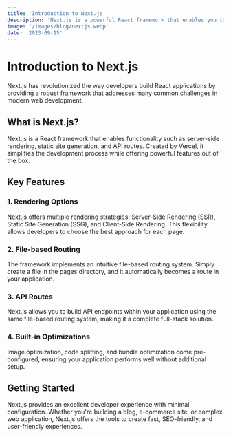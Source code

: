 ```yaml
---
title: 'Introduction to Next.js'
description: 'Next.js is a powerful React framework that enables you to build fast, SEO-friendly web applications with server-side rendering and static site generation capabilities.'
image: '/images/blog/nextjs.webp'
date: '2023-09-15'
---
```


# Introduction to Next.js

Next.js has revolutionized the way developers build React applications by providing a robust framework that addresses many common challenges in modern web development.

## What is Next.js?

Next.js is a React framework that enables functionality such as server-side rendering, static site generation, and API routes. Created by Vercel, it simplifies the development process while offering powerful features out of the box.

## Key Features

### 1. Rendering Options

Next.js offers multiple rendering strategies: Server-Side Rendering (SSR), Static Site Generation (SSG), and Client-Side Rendering. This flexibility allows developers to choose the best approach for each page.

### 2. File-based Routing

The framework implements an intuitive file-based routing system. Simply create a file in the pages directory, and it automatically becomes a route in your application.

### 3. API Routes

Next.js allows you to build API endpoints within your application using the same file-based routing system, making it a complete full-stack solution.

### 4. Built-in Optimizations

Image optimization, code splitting, and bundle optimization come pre-configured, ensuring your application performs well without additional setup.

## Getting Started

Next.js provides an excellent developer experience with minimal configuration. Whether you're building a blog, e-commerce site, or complex web application, Next.js offers the tools to create fast, SEO-friendly, and user-friendly experiences.
